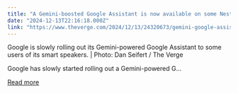 ```yaml
---
title: "A Gemini-boosted Google Assistant is now available on some Nest speakers  "
date: "2024-12-13T22:16:18.000Z"
link: "https://www.theverge.com/2024/12/13/24320673/gemini-google-assistant-available-nest-smart-speakers"
---
```


Google is slowly rolling out its Gemini-powered Google Assistant to some users of its smart speakers. | Photo: Dan Seifert / The Verge
    

  
Google has slowly started rolling out a Gemini-powered G...

[Read more](https://www.theverge.com/2024/12/13/24320673/gemini-google-assistant-available-nest-smart-speakers)
